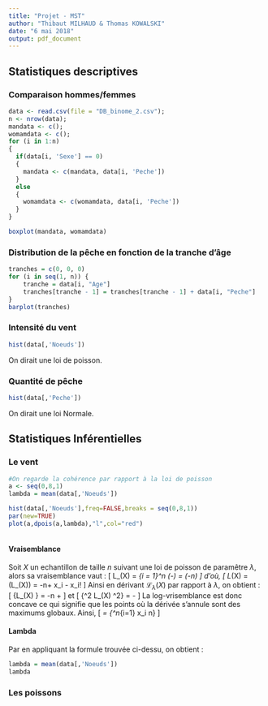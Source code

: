```yaml
---
title: "Projet - MST"
author: "Thibaut MILHAUD & Thomas KOWALSKI"
date: "6 mai 2018"
output: pdf_document
---
```


## Statistiques descriptives

### Comparaison hommes/femmes

```r

data <- read.csv(file = "DB_binome_2.csv");
n <- nrow(data);
mandata <- c();
womamdata <- c();
for (i in 1:n)
{
  if(data[i, 'Sexe'] == 0)
  {
    mandata <- c(mandata, data[i, 'Peche'])
  }
  else
  {
    womamdata <- c(womamdata, data[i, 'Peche'])
  }
}

boxplot(mandata, womamdata)

```

### Distribution de la pêche en fonction de la tranche d'âge

```r
tranches = c(0, 0, 0)
for (i in seq(1, n)) {
    tranche = data[i, "Age"]
    tranches[tranche - 1] = tranches[tranche - 1] + data[i, "Peche"]
}
barplot(tranches)
```

### Intensité du vent

```r
hist(data[,'Noeuds'])
```
On dirait une loi de poisson.


### Quantité de pêche

```r
hist(data[,'Peche'])
```
On dirait une loi Normale.

## Statistiques Inférentielles

### Le vent

```r
#On regarde la cohérence par rapport à la loi de poisson
a <- seq(0,8,1)
lambda = mean(data[,'Noeuds'])

hist(data[,'Noeuds'],freq=FALSE,breaks = seq(0,8,1))
par(new=TRUE)
plot(a,dpois(a,lambda),"l",col="red")



```

#### Vraisemblance

Soit $X$ un echantillon de taille $n$ suivant une loi de poisson de paramêtre $\lambda$, alors sa vraisemblance vaut :
\[
L_\lambda(X) = \prod_{i = 1}^n \exp(-\lambda)\frac{\lambda^{x_i}}{x_i!} = \exp(-n\lambda)\frac{\lambda^{\sum x_i}}{\prod x_i!}
\]
d'où, 
\[
\mathcal L_\lambda(X) = \log(L_\lambda(X)) = -n\lambda + \log \lambda \sum x_i - \sum \log x_i!
\]
Ainsi en dérivant $\mathcal L_\lambda(X)$ par rapport à $\lambda$, on obtient :
\[
{\partial \mathcal L_\lambda(X) \over \partial \lambda } = -n + \frac{\sum x_i}{\lambda}
\]
et 
\[
{\partial^2 \mathcal L_\lambda(X) \over \partial \lambda^2} = -\frac{\sum x_i}{\lambda^2} \leq 0
\]
La log-vrisemblance est donc concave ce qui signifie que les points où la dérivée s'annule sont des maximums globaux. Ainsi,
\[
\lambda_\max = {\sum^n_{i=1} x_i \over n}
\]

#### Lambda

Par en appliquant la formule trouvée ci-dessu, on obtient :
```r
lambda = mean(data[,'Noeuds'])
lambda
```

### Les poissons 

